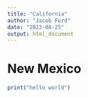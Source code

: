 ```yaml
---
title: "California"
author: "Jacob Ford"
date: "2023-08-25"
output: html_document
---
```


# New Mexico

```r

print("hello world")

```

